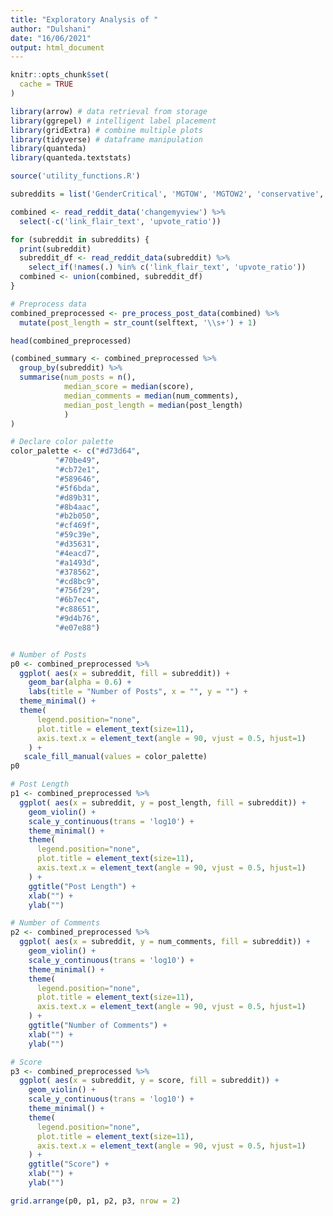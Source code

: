 ```yaml
---
title: "Exploratory Analysis of "
author: "Dulshani"
date: "16/06/2021"
output: html_document
---
```


```r
knitr::opts_chunk$set(
  cache = TRUE
)

library(arrow) # data retrieval from storage
library(ggrepel) # intelligent label placement
library(gridExtra) # combine multiple plots
library(tidyverse) # dataframe manipulation
library(quanteda)
library(quanteda.textstats)

source('utility_functions.R')
```


```r
subreddits = list('GenderCritical', 'MGTOW', 'MGTOW2', 'conservative', 'conspiracy', 'cringeanarchy', 'metacanada')
```

```r
combined <- read_reddit_data('changemyview') %>%
  select(-c('link_flair_text', 'upvote_ratio'))

for (subreddit in subreddits) {
  print(subreddit)
  subreddit_df <- read_reddit_data(subreddit) %>%
    select_if(!names(.) %in% c('link_flair_text', 'upvote_ratio'))
  combined <- union(combined, subreddit_df)
}
```

```r
# Preprocess data
combined_preprocessed <- pre_process_post_data(combined) %>%
  mutate(post_length = str_count(selftext, '\\s+') + 1)
```

```r
head(combined_preprocessed)
```
```r
(combined_summary <- combined_preprocessed %>%
  group_by(subreddit) %>%
  summarise(num_posts = n(),
            median_score = median(score),
            median_comments = median(num_comments),
            median_post_length = median(post_length)
            )
)
```

```r
# Declare color palette
color_palette <- c("#d73d64",
          "#70be49",
          "#cb72e1",
          "#589646",
          "#5f6bda",
          "#d89b31",
          "#8b4aac",
          "#b2b050",
          "#cf469f",
          "#59c39e",
          "#d35631",
          "#4eacd7",
          "#a1493d",
          "#378562",
          "#cd8bc9",
          "#756f29",
          "#6b7ec4",
          "#c88651",
          "#9d4b76",
          "#e07e88")


# Number of Posts
p0 <- combined_preprocessed %>%
  ggplot( aes(x = subreddit, fill = subreddit)) +
    geom_bar(alpha = 0.6) +
    labs(title = "Number of Posts", x = "", y = "") +
  theme_minimal() +
  theme(
      legend.position="none",
      plot.title = element_text(size=11),
      axis.text.x = element_text(angle = 90, vjust = 0.5, hjust=1)
    ) +
   scale_fill_manual(values = color_palette) 
p0
```



```r
# Post Length
p1 <- combined_preprocessed %>%
  ggplot( aes(x = subreddit, y = post_length, fill = subreddit)) +
    geom_violin() +
    scale_y_continuous(trans = 'log10') +
    theme_minimal() +
    theme(
      legend.position="none",
      plot.title = element_text(size=11),
      axis.text.x = element_text(angle = 90, vjust = 0.5, hjust=1)
    ) +
    ggtitle("Post Length") +
    xlab("") +
    ylab("")
```


```r
# Number of Comments
p2 <- combined_preprocessed %>%
  ggplot( aes(x = subreddit, y = num_comments, fill = subreddit)) +
    geom_violin() +
    scale_y_continuous(trans = 'log10') +
    theme_minimal() +
    theme(
      legend.position="none",
      plot.title = element_text(size=11),
      axis.text.x = element_text(angle = 90, vjust = 0.5, hjust=1)
    ) +
    ggtitle("Number of Comments") +
    xlab("") +
    ylab("")
```

```r
# Score
p3 <- combined_preprocessed %>%
  ggplot( aes(x = subreddit, y = score, fill = subreddit)) +
    geom_violin() +
    scale_y_continuous(trans = 'log10') +
    theme_minimal() +
    theme(
      legend.position="none",
      plot.title = element_text(size=11),
      axis.text.x = element_text(angle = 90, vjust = 0.5, hjust=1)
    ) +
    ggtitle("Score") +
    xlab("") +
    ylab("")
```

```r
grid.arrange(p0, p1, p2, p3, nrow = 2)
```

